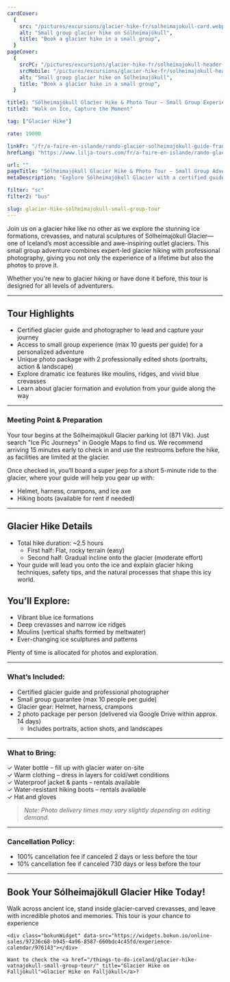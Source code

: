 ```yaml
---
cardCover:
  {
    src: "/pictures/excursions/glacier-hike-fr/solheimajokull-card.webp",
    alt: "Small group glacier hike on Sólheimajökull",
    title: "Book a glacier hike in a small group",
  }
pageCover:
  {
    srcPC: "/pictures/excursions/glacier-hike-fr/solheimajokull-header-pc.webp",
    srcMobile: "/pictures/excursions/glacier-hike-fr/solheimajokull-header-mobile.webp",
    alt: "Small group glacier hike on Sólheimajökull",
    title: "Book a glacier hike in a small group",
  }

title1: "Sólheimajökull Glacier Hike & Photo Tour – Small Group Experience"
title2: "Walk on Ice, Capture the Moment"

tag: ["Glacier Hike"]

rate: 19000

linkFr: "/fr/a-faire-en-islande/rando-glacier-solheimajokull-guide-francais"
hrefLang: "https://www.lilja-tours.com/fr/a-faire-en-islande/rando-glacier-solheimajokull-guide-francais"

url: ""
pageTitle: "Sólheimajökull Glacier Hike & Photo Tour – Small Group Adventure"
metaDescription: "Explore Sólheimajökull Glacier with a certified guide and receive professional photos. Discover blue ice, crevasses, and breathtaking views in a small group."

filter: "sc"
filter2: "bus"

slug: glacier-hike-solheimajokull-small-group-tour
---
```


Join us on a glacier hike like no other as we explore the stunning ice formations, crevasses, and natural sculptures of Sólheimajökull Glacier—one of Iceland’s most accessible and awe-inspiring outlet glaciers. This small group adventure combines expert-led glacier hiking with professional photography, giving you not only the experience of a lifetime but also the photos to prove it.

Whether you're new to glacier hiking or have done it before, this tour is designed for all levels of adventurers.

---

## Tour Highlights

- Certified glacier guide and photographer to lead and capture your journey
- Access to small group experience (max 10 guests per guide) for a personalized adventure
- Unique photo package with 2 professionally edited shots (portraits, action & landscape)
- Explore dramatic ice features like moulins, ridges, and vivid blue crevasses
- Learn about glacier formation and evolution from your guide along the way

---

### Meeting Point & Preparation

Your tour begins at the Sólheimajökull Glacier parking lot (871 Vík). Just search "Ice Pic Journeys" in Google Maps to find us. We recommend arriving 15 minutes early to check in and use the restrooms before the hike, as facilities are limited at the glacier.

Once checked in, you’ll board a super jeep for a short 5-minute ride to the glacier, where your guide will help you gear up with:

- Helmet, harness, crampons, and ice axe
- Hiking boots (available for rent if needed)

---

## Glacier Hike Details

- Total hike duration: ~2.5 hours
  - First half: Flat, rocky terrain (easy)
  - Second half: Gradual incline onto the glacier (moderate effort)
- Your guide will lead you onto the ice and explain glacier hiking techniques, safety tips, and the natural processes that shape this icy world.

## You’ll Explore:

- Vibrant blue ice formations
- Deep crevasses and narrow ice ridges
- Moulins (vertical shafts formed by meltwater)
- Ever-changing ice sculptures and patterns

Plenty of time is allocated for photos and exploration.

---

### What’s Included:

- Certified glacier guide and professional photographer
- Small group guarantee (max 10 people per guide)
- Glacier gear: Helmet, harness, crampons
- 2 photo package per person (delivered via Google Drive within approx. 14 days)
  - Includes portraits, action shots, and landscapes

---

### What to Bring:

✓ Water bottle – fill up with glacier water on-site  
✓ Warm clothing – dress in layers for cold/wet conditions  
✓ Waterproof jacket & pants – rentals available  
✓ Water-resistant hiking boots – rentals available  
✓ Hat and gloves

> _Note: Photo delivery times may vary slightly depending on editing demand._

---

### Cancellation Policy:

- 100% cancellation fee if canceled 2 days or less before the tour
- 10% cancellation fee if canceled 730 days or less before the tour

---

## Book Your Sólheimajökull Glacier Hike Today!

Walk across ancient ice, stand inside glacier-carved crevasses, and leave with incredible photos and memories. This tour is your chance to experience

<script
  type="text/javascript"
  src="https://widgets.bokun.io/assets/javascripts/apps/build/BokunWidgetsLoader.js?bookingChannelUUID=97236c68-b945-4a96-8587-660bdc4c45fd"
  async
></script>

    <div class="bokunWidget" data-src="https://widgets.bokun.io/online-sales/97236c68-b945-4a96-8587-660bdc4c45fd/experience-calendar/976143"></div>

    Want to check the <a href="/things-to-do-iceland/glacier-hike-vatnajokull-small-group-tour/" title="Glacier Hike on Falljökull">Glacier Hike on Falljökull</a>?
